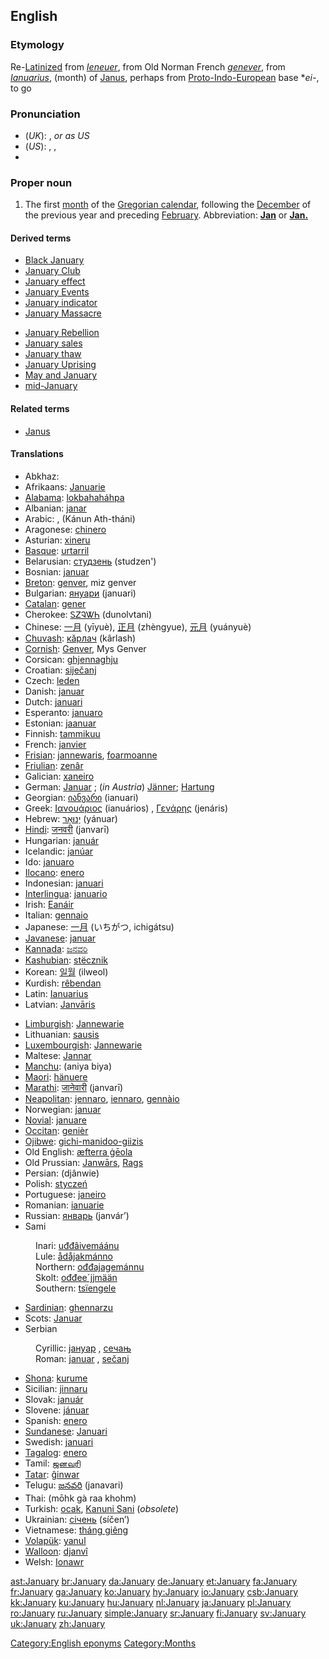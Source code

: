 ==English==

===Etymology===
Re-[[Latinize]]d from {{ME.}} ''[[Ieneuer]]'', from Old Norman French ''[[genever]]'', from {{L.}} ''[[Ianuarius]]'', (month) of [[Janus]], perhaps from [[Proto-Indo-European]] base *''ei-'', to go

===Pronunciation===
*(''UK''): {{IPA|/ˈdʒænjʊəri/}}, {{SAMPA|/"dZ{nju@ri/}} ''or as US''
*(''US''): {{AHD|jănʹyo͞o-ĕr'ē}}, {{IPA|/ˈdʒænjuˌɛri/}}, {{SAMPA|/"dZ{nju%Eri/}}
*{{audio|en-us-January.ogg|Audio (US)}}

===Proper noun===
{{en-proper noun}}

# The first [[month]] of the [[Gregorian calendar]], following the [[December]] of the previous year and preceding [[February]]. Abbreviation: '''[[Jan]]''' or '''[[Jan.]]'''

====Derived terms====
{{rel-top|terms derived from January}}
*[[Black January]]
*[[January Club]]
*[[January effect]]
*[[January Events]]
*[[January indicator]]
*[[January Massacre]]
{{rel-mid}}
*[[January Rebellion]]
*[[January sales]]
*[[January thaw]]
*[[January Uprising]]
*[[May and January]]
*[[mid-January]]
{{rel-bottom}}

====Related terms====
*[[Janus]]

====Translations====
{{trans-top|January}}
*Abkhaz: {{RUchar|[[ажьырныҳәа]]}} {{IPAchar|(aẓ̌ərnəḥwa)}}
*Afrikaans: [[Januarie]]
*[[Alabama]]: [[lokbahaháhpa]]
*Albanian: [[janar]]
*Arabic: {{ARchar|[[يناير|يَنَايِر]]}} {{Unicode|(yanáːyir)}} {{m}}, {{ARchar|[[كانون الثاني]]}} (Kánun Ath-tháni) {{m}}
*Aragonese: [[chinero]] {{m}}
*Asturian: [[xineru]] {{m}}
*[[Basque]]: [[urtarril]]
*Belarusian: [[студзень]] (studzen')
*Bosnian: [[januar#Bosnian|januar]] {{m}}
*[[Breton]]: [[genver]], miz genver
*Bulgarian: [[януари]] (januari) {{m}}
*[[Catalan]]: [[gener]] {{m}}
*Cherokee: [[ᏚᏃᎸᏔᏂ]] (dunolvtani)
*Chinese: [[一月]] (yīyuè), [[正月]] (zhèngyue), [[元月]] (yuányuè)
*[[Chuvash]]: [[кăрлач]] (kârlash)
*[[Cornish]]: [[Genver]], Mys Genver
*Corsican: [[ghjennaghju]] {{m}}
*Croatian: [[siječanj]]
*Czech: [[leden]] {{m}}
*Danish: [[januar#Danish|januar]]
*Dutch: [[januari]] {{m}}
*Esperanto: [[januaro]]
*Estonian: [[jaanuar]]
*Finnish: [[tammikuu]]
*French: [[janvier]] {{m}}
*[[Frisian]]: [[jannewaris]], [[foarmoanne]]
*[[Friulian]]: [[zenâr]] {{m}}
*Galician: [[xaneiro]] {{m}}
*German: [[Januar]] {{m}}; (''in Austria'') [[Jänner]]; [[Hartung]] {{m}}
*Georgian: [[იანვარი]] (ianuari)
*Greek: [[Ιανουάριος]] (ianuários) {{m}}, [[Γενάρης]] (jenáris) {{m}}
*Hebrew: [[ינואר|יָנוּאָר]] (yánuar)
*[[Hindi]]: [[जनवरी]] (janvarī)
*Hungarian: [[január]]
*Icelandic: [[janúar]]
*Ido: [[januaro]]
*[[Ilocano]]: [[enero]]
*Indonesian: [[januari]]
*[[Interlingua]]: [[januario]]
*Irish: [[Eanáir]]
*Italian: [[gennaio]] {{m}}
*Japanese: [[一月]] (いちがつ, ichigátsu)
*[[Javanese]]: [[januar]]
*[[Kannada]]: [[ಜನವರಿ]]
*[[Kashubian]]: [[stëcznik]]
*Korean: [[일월]] (ilweol)
*Kurdish: [[rêbendan]]
*Latin: [[Ianuarius]] {{m}}
*Latvian: [[Janvāris]]
{{trans-mid}}
*[[Limburgish]]: [[Jannewarie]]
*Lithuanian: [[sausis]] {{m}}
*[[Luxembourgish]]: [[Jannewarie]]
*Maltese: [[Jannar]]
*[[Manchu]]: (aniya biya)
*[[Maori]]: [[hänuere]]
*[[Marathi]]: [[जानेवारी]] (janvarī)
*[[Neapolitan]]: [[jennaro]], [[iennaro]], [[gennàio]]
*Norwegian: [[januar]]
*[[Novial]]: [[januare]]
*[[Occitan]]: [[genièr]] {{m}}
*[[Ojibwe]]: [[gichi-manidoo-giizis]]
*Old English: [[æfterra geola|æfterra ġēola]] {{m}}
*Old Prussian: [[Janwārs]], [[Rags]]
*Persian: {{FAchar|[[ژانویه]]}} (djânwie)
*Polish: [[styczeń]]
*Portuguese: [[janeiro]]
*Romanian: [[ianuarie]] {{m}}
*Russian: [[январь]] (janvár’) {{m}}
*Sami
:Inari: [[uđđâivemáánu]]
:Lule: [[ådåjakmánno]]
:Northern: [[ođđajagemánnu]]
:Skolt: [[ođđeeˊjjmään]]
:Southern: [[tsïengele]]
*[[Sardinian]]: [[ghennarzu]] {{m}}
*Scots: [[Januar]]
*Serbian
:Cyrillic: [[јануар#Serbian|јануар]] {{m}}, [[сечањ]] {{m}}
:Roman: [[januar#Serbian|januar]] {{m}}, [[sečanj]] {{m}} 
*[[Shona]]: [[kurume]]
*Sicilian: [[jinnaru]] {{m}}
*Slovak: [[január]] {{m}}
*Slovene: [[jánuar]] {{m}}
*Spanish: [[enero]] {{m}}
*[[Sundanese]]: [[Januari]]
*Swedish: [[januari]]
*[[Tagalog]]: [[enero#Tagalog|enero]]
*Tamil: [[ஜனவரி]]
*[[Tatar]]: [[ĝinwar]]
*Telugu: [[జనవరి]] (janavari)
*Thai: {{THchar|[[มกราคม]]}} (mōhk gà raa khohm)
*Turkish: [[ocak]], [[Kanuni Sani]] (''obsolete'')
*Ukrainian: [[cічень]] (síčen’)
*Vietnamese: [[tháng giêng]]
*[[Volapük]]: [[yanul]]
*[[Walloon]]: [[djanvî]]
*Welsh: [[Ionawr]] {{f}}
{{trans-bottom}}

[[Category:English eponyms]]
[[Category:Months]]

[[ast:January]]
[[br:January]]
[[da:January]]
[[de:January]]
[[et:January]]
[[fa:January]]
[[fr:January]]
[[ga:January]]
[[ko:January]]
[[hy:January]]
[[io:January]]
[[csb:January]]
[[kk:January]]
[[ku:January]]
[[hu:January]]
[[nl:January]]
[[ja:January]]
[[pl:January]]
[[ro:January]]
[[ru:January]]
[[simple:January]]
[[sr:January]]
[[fi:January]]
[[sv:January]]
[[uk:January]]
[[zh:January]]